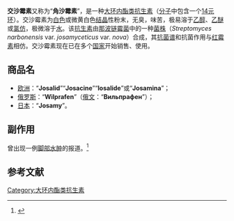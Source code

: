 {{medical}}
{{drugbox
| IUPAC_name        = (2''S'',3''S'',4''R'',6''S'') -6- {[(2''R'',3''S'',4''R'',5''R'',6''S'') -6- {[(4''R'',5''S'',6''S'',7''R'',9''R'',10''R'',11''E'',13''E'',16''R'') -4- (acetyloxy)-10-hydroxy-5-methoxy-9, 16-dimethyl-2-oxo-7-(2-oxoethyl)-1-oxacyclohexadeca-11, 13-dien-6-yl]oxy}-4-(dimethylamino)-5-hydroxy-2-methyloxan-3-yl]oxy}-4-hydroxy-2, 4-dimethyloxan-3-yl 3-methylbutanoate
| image             = Josamycin.png
<!--Identifiers-->
| CAS_number_Ref = {{cascite|correct|??}}
| CAS_number = 16846-24-5
| ATC_prefix = J01
| ATC_suffix = FA07
| PubChem = 5282165
| DrugBank_Ref = {{drugbankcite|correct|drugbank}}
| DrugBank = DB01321
| ChemSpiderID_Ref = {{chemspidercite|correct|chemspider}}
| ChemSpiderID = 4445361
| UNII_Ref = {{fdacite|correct|FDA}}
| UNII = HV13HFS217
| KEGG_Ref = {{keggcite|correct|kegg}}
| KEGG = D01235
| ChEBI_Ref = {{ebicite|correct|EBI}}
| ChEBI = 31739
| ChEMBL_Ref = {{ebicite|correct|EBI}}
| ChEMBL = 224436
| PDB_ligand = 

| C=42|H=69|N=1|O=15
| molecular_weight  = 827.995 g/mol
| bioavailability   = 
| protein_bound     = 
| metabolism        = 
| elimination_half-life = 
| excretion         = 
| pregnancy_AU      =  <!-- A / B1 / B2 / B3 / C / D / X -->
| pregnancy_US      =  <!-- A / B            / C / D / X -->
| pregnancy_category=  
| legal_AU          =  <!-- Unscheduled / S2 / S3 / S4 / S5 / S6 / S7 / S8 / S9 -->
| legal_CA          =  <!--             / Schedule I, II, III, IV, V, VI, VII, VIII -->
| legal_UK          =  <!-- GSL         / P       / POM / CD / Class A, B, C -->
| legal_US          =  <!-- OTC                   / Rx-only  / Schedule I, II, III, IV, V -->
| legal_status      = 
| routes_of_administration = 
}}

'''交沙霉素'''又称为“'''角沙霉素'''”，是一种[[大环内酯类抗生素|大环内酯类抗生素]]（[[分子|分子]]中包含一个[[14元环|14元环]]）。交沙霉素为[[白色|白色]]或微黄白色[[结晶|结晶]]性粉末，无臭，味苦，极易溶于[[乙醇|乙醇]]、[[乙醚|乙醚]]或[[氯仿|氯仿]]，极微溶于[[水|水]]。该[[抗生素|抗生素]]由[[那波链霉菌|那波链霉菌]]中的一种[[菌株|菌株]]（''Streptomyces narbonensis'' var. ''josamyceticus'' var. ''nova''）合成，其[[抗菌谱|抗菌谱]]和抗菌作用与[[红霉素|红霉素]]相仿。交沙霉素现在已在多个[[国家|国家]]开始销售、使用。

==商品名==
*[[欧洲|欧洲]]：“'''Josalid'''”“'''Josacine'''”“'''Iosalide'''”或“'''Josamina'''”；
*[[俄罗斯|俄罗斯]]：“'''Wilprafen'''”（[[俄文|俄文]]：“'''Вильпрафен'''”）；
*[[日本|日本]]：“'''Josamy'''”。

==副作用==
曾出现一例[[脚部|脚部]][[水肿|水肿]]的报道。<ref>{{Citation
 | doi = 10.1136/bmj.307.6895.26-a
 | title = Josamycin-induced pedal oedema
 | url = http://www.bmj.com/cgi/reprint/307/6895/26-a.pdf
 | year = 1993
 | journal = British Medical Journal
 | pages = 26
 | volume = 307
 | issue = 6895
 | last1 = Bosch	 | first1 =  X.
 | last2 =  Pedrol	 | first2 =  E.
 | last3 =  Casado	 | first3 =  X.
 | last4 =  Urbano-marquez	 | first4 =  A.
 | accessdate = 2009-06-19	}}</ref>

==参考文献==
{{Reflist}}

{{蛋白质合成抑制剂类抗生素}}

[[Category:大环内酯类抗生素|Category:大环内酯类抗生素]]


{{antibiotic-stub}}
